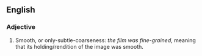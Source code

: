==English==

===Adjective===
{{en-adjective}}

# Smooth, or only-subtle-coarseness: ''the film was fine-grained'', meaning that its holding/rendition of the image was smooth.